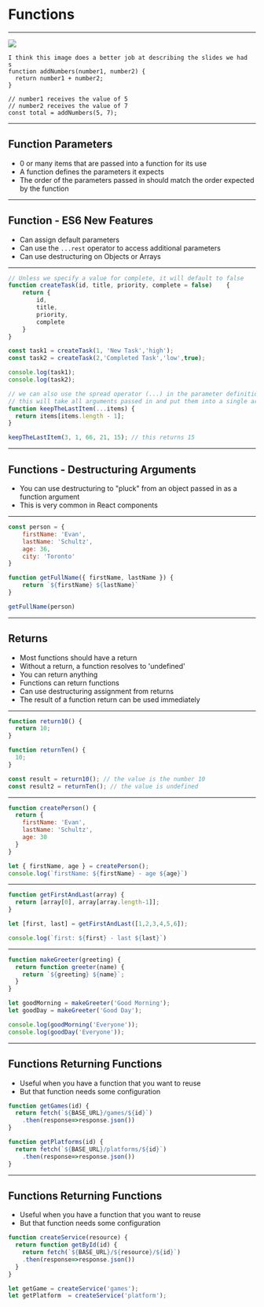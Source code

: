 
# Functions

---

<Image src="./images/functions-visualized.jpg" size="85vw"/>

```notes
I think this image does a better job at describing the slides we had
s
function addNumbers(number1, number2) {
  return number1 + number2;
}

// number1 receives the value of 5
// number2 receives the value of 7
const total = addNumbers(5, 7);
```
---
## Function Parameters

- 0 or many items that are passed into a function for its use
- A function defines the parameters it expects
- The order of the parameters passed in should match the order expected by the function

---


## Function - ES6 New Features

- Can assign default parameters
- Can use the `...rest` operator to access additional parameters
- Can use destructuring on Objects or Arrays

---


```javascript
// Unless we specify a value for complete, it will default to false
function createTask(id, title, priority, complete = false)    {
    return {
        id,
        title,
        priority,
        complete
    }
}

const task1 = createTask(1, 'New Task','high');
const task2 = createTask(2,'Completed Task','low',true);

console.log(task1);
console.log(task2);

// we can also use the spread operator (...) in the parameter definition
// this will take all arguments passed in and put them into a single array
function keepTheLastItem(...items) {
  return items[items.length - 1];
}

keepTheLastItem(3, 1, 66, 21, 15); // this returns 15
```

---

## Functions - Destructuring Arguments

- You can use destructuring to "pluck" from an object passed in as a function argument
- This is very common in React components

---


```javascript Functions - Destructuring Arguments
const person = {
    firstName: 'Evan',
    lastName: 'Schultz',
    age: 36,
    city: 'Toronto'
}

function getFullName({ firstName, lastName }) {
    return `${firstName} ${lastName}`
}

getFullName(person)
```

---

## Returns

- Most functions should have a return
- Without a return, a function resolves to 'undefined'
- You can return anything
- Functions can return functions
- Can use destructuring assignment from returns
- The result of a function return can be used immediately

---

```javascript
function return10() {
  return 10;
}

function returnTen() {
  10;
}

const result = return10(); // the value is the number 10
const result2 = returnTen(); // the value is undefined
```

---


```javascript Returns - Object Destructuring Assignment
function createPerson() {
  return {
    firstName: 'Evan',
    lastName: 'Schultz',
    age: 30
  }
}

let { firstName, age } = createPerson();
console.log(`firstName: ${firstName} - age ${age}`)
```
---


```javascript Returns - Array Destructuring Assignment
function getFirstAndLast(array) {
  return [array[0], array[array.length-1]];
}

let [first, last] = getFirstAndLast([1,2,3,4,5,6]);

console.log(`first: ${first} - last ${last}`)
```
---

```javascript Returns - Returning Functions
function makeGreeter(greeting) {
  return function greeter(name) {
    return `${greeting} ${name}`;
  }
}

let goodMorning = makeGreeter('Good Morning');
let goodDay = makeGreeter('Good Day');

console.log(goodMorning('Everyone'));
console.log(goodDay('Everyone'));
```
---

## Functions Returning Functions

- Useful when you have a function that you want to reuse
- But that function needs some configuration

```javascript
function getGames(id) {
  return fetch(`${BASE_URL}/games/${id}`)
    .then(response=>response.json())
}

function getPlatforms(id) {
  return fetch(`${BASE_URL}/platforms/${id}`)
    .then(response=>response.json())
}
```

---

## Functions Returning Functions

- Useful when you have a function that you want to reuse
- But that function needs some configuration

```javascript
function createService(resource) {
  return function getById(id) {
    return fetch(`${BASE_URL}/${resource}/${id}`)
    .then(response=>response.json())
  }
}

let getGame = createService('games');
let getPlatform  = createService('platform');

```


